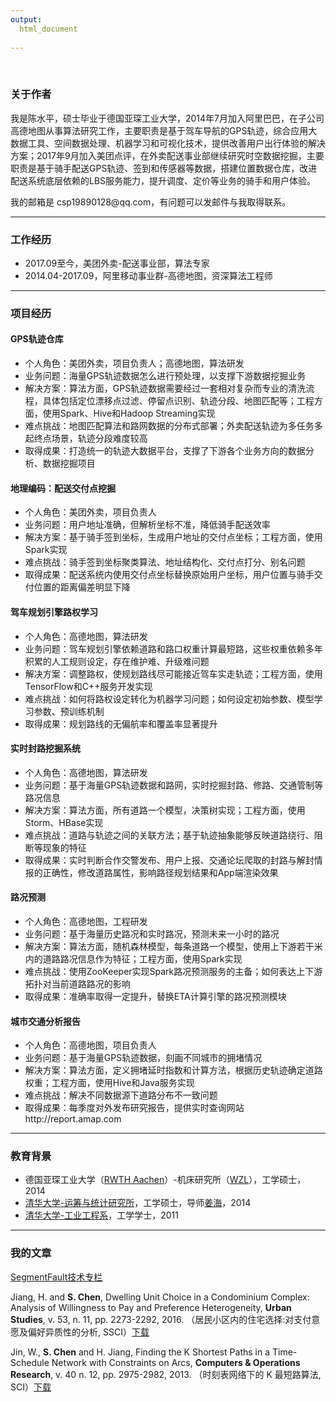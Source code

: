 ```yaml
---
output:
  html_document
   
---
```

<br>

### 关于作者

我是陈水平，硕士毕业于德国亚琛工业大学，2014年7月加入阿里巴巴，在子公司高德地图从事算法研究工作，主要职责是基于驾车导航的GPS轨迹，综合应用大数据工具、空间数据处理、机器学习和可视化技术，提供改善用户出行体验的解决方案；2017年9月加入美团点评，在外卖配送事业部继续研究时空数据挖掘，主要职责是基于骑手配送GPS轨迹、签到和传感器等数据，搭建位置数据仓库，改进配送系统底层依赖的LBS服务能力，提升调度、定价等业务的骑手和用户体验。

我的邮箱是 csp19890128@qq.com，有问题可以发邮件与我取得联系。

<hr>

### 工作经历
+ 2017.09至今，美团外卖-配送事业部，算法专家
+ 2014.04-2017.09，阿里移动事业群-高德地图，资深算法工程师

<hr>

### 项目经历

#### GPS轨迹仓库
- 个人角色：美团外卖，项目负责人；高德地图，算法研发
- 业务问题：海量GPS轨迹数据怎么进行预处理，以支撑下游数据挖掘业务
- 解决方案：算法方面，GPS轨迹数据需要经过一套相对复杂而专业的清洗流程，具体包括定位漂移点过滤、停留点识别、轨迹分段、地图匹配等；工程方面，使用Spark、Hive和Hadoop Streaming实现
- 难点挑战：地图匹配算法和路网数据的分布式部署；外卖配送轨迹为多任务多起终点场景，轨迹分段难度较高
- 取得成果：打造统一的轨迹大数据平台，支撑了下游各个业务方向的数据分析、数据挖掘项目

#### 地理编码：配送交付点挖掘
- 个人角色：美团外卖，项目负责人
- 业务问题：用户地址准确，但解析坐标不准，降低骑手配送效率
- 解决方案：基于骑手签到坐标，生成用户地址的交付点坐标；工程方面，使用Spark实现
- 难点挑战：骑手签到坐标聚类算法、地址结构化、交付点打分、别名问题
- 取得成果：配送系统内使用交付点坐标替换原始用户坐标，用户位置与骑手交付位置的距离偏差明显下降

#### 驾车规划引擎路权学习
- 个人角色：高德地图，算法研发
- 业务问题：驾车规划引擎依赖道路和路口权重计算最短路，这些权重依赖多年积累的人工规则设定，存在维护难、升级难问题
- 解决方案：调整路权，使规划路线尽可能接近驾车实走轨迹；工程方面，使用TensorFlow和C++服务开发实现
- 难点挑战：如何将路权设定转化为机器学习问题；如何设定初始参数、模型学习参数、预训练机制
- 取得成果：规划路线的无偏航率和覆盖率显著提升

#### 实时封路挖掘系统
- 个人角色：高德地图，算法研发
- 业务问题：基于海量GPS轨迹数据和路网，实时挖掘封路、修路、交通管制等路况信息
- 解决方案：算法方面，所有道路一个模型，决策树实现；工程方面，使用Storm、HBase实现
- 难点挑战：道路与轨迹之间的关联方法；基于轨迹抽象能够反映道路绕行、阻断等现象的特征
- 取得成果：实时判断合作交警发布、用户上报、交通论坛爬取的封路与解封情报的正确性，修改道路属性，影响路径规划结果和App端渲染效果

#### 路况预测
- 个人角色：高德地图，工程研发
- 业务问题：基于海量历史路况和实时路况，预测未来一小时的路况
- 解决方案：算法方面，随机森林模型，每条道路一个模型，使用上下游若干米内的道路路况信息作为特征；工程方面，使用Spark实现
- 难点挑战：使用ZooKeeper实现Spark路况预测服务的主备；如何表达上下游拓扑对当前道路路况的影响
- 取得成果：准确率取得一定提升，替换ETA计算引擎的路况预测模块

#### 城市交通分析报告
- 个人角色：高德地图，项目负责人
- 业务问题：基于海量GPS轨迹数据，刻画不同城市的拥堵情况
- 解决方案：算法方面，定义拥堵延时指数和计算方法，根据历史轨迹确定道路权重；工程方面，使用Hive和Java服务实现
- 难点挑战：解决不同数据源下道路分布不一致问题
- 取得成果：每季度对外发布研究报告，提供实时查询网站 http://report.amap.com

<hr>

### 教育背景
+ 德国亚琛工业大学（[RWTH Aachen](http://www.rwth-aachen.de/)）-机床研究所（[WZL](http://www.wzl.rwth-aachen.de/en/index.htm)），工学硕士，2014
+ [清华大学-运筹与统计研究所](http://www.ie.tsinghua.edu.cn/List/index/cid/52.html)，工学硕士，导师[姜海](http://www.ie.tsinghua.edu.cn/haijiang/)，2014
+ [清华大学-工业工程系](http://www.ie.tsinghua.edu.cn/)，工学学士，2011

<hr>

### 我的文章
[SegmentFault技术专栏](https://segmentfault.com/blog/datalab)

Jiang, H. and **S. Chen**, Dwelling Unit Choice in a Condominium Complex: Analysis of Willingness to Pay and Preference Heterogeneity, **Urban Studies**, v. 53, n. 11, pp. 2273-2292, 2016. （居民小区内的住宅选择:对支付意愿及偏好异质性的分析, SSCI）[下载](files/paper_dwelling_urban_studies.pdf)

Jin, W., **S. Chen** and H. Jiang, Finding the K Shortest Paths in a Time-Schedule Network with Constraints on Arcs, **Computers & Operations Research**, v. 40 n. 12, pp. 2975-2982, 2013. （时刻表网络下的 K 最短路算法, SCI）[下载](files/paper_kpath_computer_operation_research.pdf)


